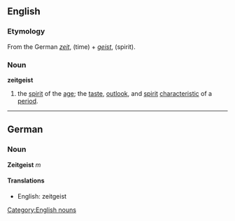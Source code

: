 ==English==
===Etymology===
From the German ''[[zeit]]'', (time) + ''[[geist]]'', (spirit).

===Noun===
'''zeitgeist''' 
#  the [[spirit]] of the [[age]]; the [[taste]], [[outlook]], and [[spirit]] [[characteristic]] of a [[period]].

----

==German==
===Noun===
'''Zeitgeist''' ''m''

====Translations====
*English: zeitgeist

[[Category:English nouns]]